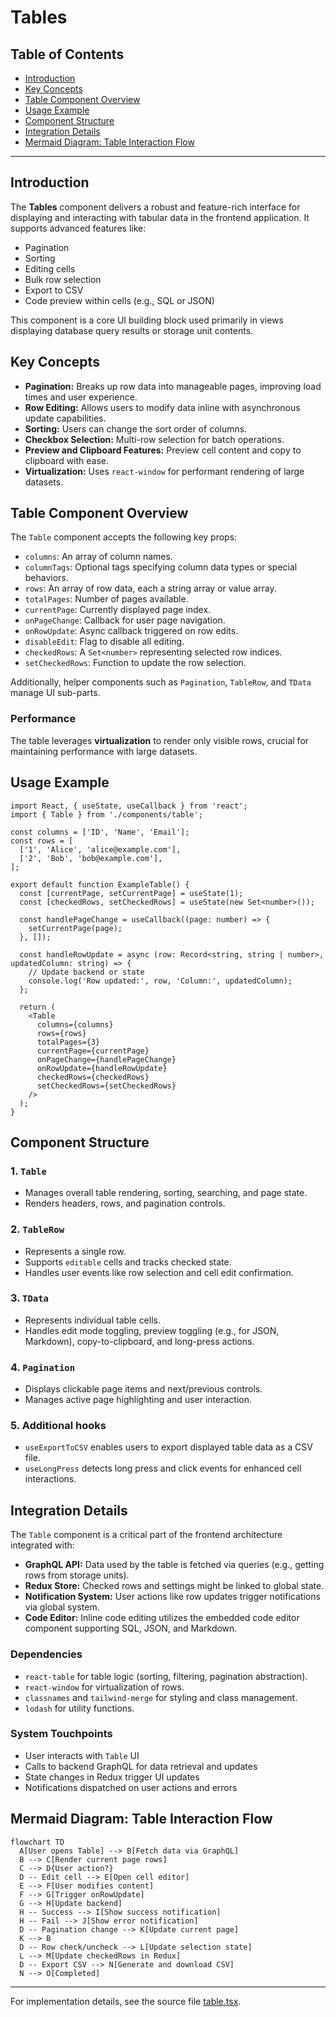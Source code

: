# Tables

## Table of Contents

- [Introduction](#introduction)
- [Key Concepts](#key-concepts)
- [Table Component Overview](#table-component-overview)
- [Usage Example](#usage-example)
- [Component Structure](#component-structure)
- [Integration Details](#integration-details)
- [Mermaid Diagram: Table Interaction Flow](#mermaid-diagram-table-interaction-flow)

---

## Introduction

The **Tables** component delivers a robust and feature-rich interface for displaying and interacting with tabular data in the frontend application. It supports advanced features like:

- Pagination
- Sorting
- Editing cells
- Bulk row selection
- Export to CSV
- Code preview within cells (e.g., SQL or JSON)

This component is a core UI building block used primarily in views displaying database query results or storage unit contents.

## Key Concepts

- **Pagination:** Breaks up row data into manageable pages, improving load times and user experience.
- **Row Editing:** Allows users to modify data inline with asynchronous update capabilities.
- **Sorting:** Users can change the sort order of columns.
- **Checkbox Selection:** Multi-row selection for batch operations.
- **Preview and Clipboard Features:** Preview cell content and copy to clipboard with ease.
- **Virtualization:** Uses `react-window` for performant rendering of large datasets.

## Table Component Overview

The `Table` component accepts the following key props:

- `columns`: An array of column names.
- `columnTags`: Optional tags specifying column data types or special behaviors.
- `rows`: An array of row data, each a string array or value array.
- `totalPages`: Number of pages available.
- `currentPage`: Currently displayed page index.
- `onPageChange`: Callback for user page navigation.
- `onRowUpdate`: Async callback triggered on row edits.
- `disableEdit`: Flag to disable all editing.
- `checkedRows`: A `Set<number>` representing selected row indices.
- `setCheckedRows`: Function to update the row selection.

Additionally, helper components such as `Pagination`, `TableRow`, and `TData` manage UI sub-parts.

### Performance

The table leverages **virtualization** to render only visible rows, crucial for maintaining performance with large datasets.

## Usage Example

```tsx
import React, { useState, useCallback } from 'react';
import { Table } from './components/table';

const columns = ['ID', 'Name', 'Email'];
const rows = [
  ['1', 'Alice', 'alice@example.com'],
  ['2', 'Bob', 'bob@example.com'],
];

export default function ExampleTable() {
  const [currentPage, setCurrentPage] = useState(1);
  const [checkedRows, setCheckedRows] = useState(new Set<number>());

  const handlePageChange = useCallback((page: number) => {
    setCurrentPage(page);
  }, []);

  const handleRowUpdate = async (row: Record<string, string | number>, updatedColumn: string) => {
    // Update backend or state
    console.log('Row updated:', row, 'Column:', updatedColumn);
  };

  return (
    <Table
      columns={columns}
      rows={rows}
      totalPages={3}
      currentPage={currentPage}
      onPageChange={handlePageChange}
      onRowUpdate={handleRowUpdate}
      checkedRows={checkedRows}
      setCheckedRows={setCheckedRows}
    />
  );
}
```

## Component Structure

### 1. `Table`

- Manages overall table rendering, sorting, searching, and page state.
- Renders headers, rows, and pagination controls.

### 2. `TableRow`

- Represents a single row.
- Supports `editable` cells and tracks checked state.
- Handles user events like row selection and cell edit confirmation.

### 3. `TData`

- Represents individual table cells.
- Handles edit mode toggling, preview toggling (e.g., for JSON, Markdown), copy-to-clipboard, and long-press actions.

### 4. `Pagination`

- Displays clickable page items and next/previous controls.
- Manages active page highlighting and user interaction.

### 5. Additional hooks

- `useExportToCSV` enables users to export displayed table data as a CSV file.
- `useLongPress` detects long press and click events for enhanced cell interactions.

## Integration Details

The `Table` component is a critical part of the frontend architecture integrated with:

- **GraphQL API:** Data used by the table is fetched via queries (e.g., getting rows from storage units).
- **Redux Store:** Checked rows and settings might be linked to global state.
- **Notification System:** User actions like row updates trigger notifications via global system.
- **Code Editor:** Inline code editing utilizes the embedded code editor component supporting SQL, JSON, and Markdown.

### Dependencies

- `react-table` for table logic (sorting, filtering, pagination abstraction).
- `react-window` for virtualization of rows.
- `classnames` and `tailwind-merge` for styling and class management.
- `lodash` for utility functions.

### System Touchpoints

- User interacts with `Table` UI
- Calls to backend GraphQL for data retrieval and updates
- State changes in Redux trigger UI updates
- Notifications dispatched on user actions and errors

## Mermaid Diagram: Table Interaction Flow

```mermaid
flowchart TD
  A[User opens Table] --> B[Fetch data via GraphQL]
  B --> C[Render current page rows]
  C --> D{User action?}
  D -- Edit cell --> E[Open cell editor]
  E --> F[User modifies content]
  F --> G[Trigger onRowUpdate]
  G --> H[Update backend]
  H -- Success --> I[Show success notification]
  H -- Fail --> J[Show error notification]
  D -- Pagination change --> K[Update current page]
  K --> B
  D -- Row check/uncheck --> L[Update selection state]
  L --> M[Update checkedRows in Redux]
  D -- Export CSV --> N[Generate and download CSV]
  N --> O[Completed]
```

---

For implementation details, see the source file [table.tsx](frontend/src/components/table.tsx).